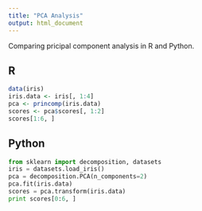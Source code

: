 ```yaml
---
title: "PCA Analysis"
output: html_document
---
```


Comparing pricipal component analysis in R and Python.

## R

```r
data(iris)
iris.data <- iris[, 1:4]
pca <- princomp(iris.data)
scores <- pca$scores[, 1:2]
scores[1:6, ]
```

## Python

```python
from sklearn import decomposition, datasets
iris = datasets.load_iris()
pca = decomposition.PCA(n_components=2)
pca.fit(iris.data)
scores = pca.transform(iris.data)
print scores[0:6, ]
```

